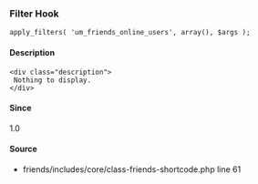 
<UMBreadCrumb type="filter"/>

### Filter Hook    
    
```
apply_filters( 'um_friends_online_users', array(), $args );
```

#### Description
    <div class="description">
     Nothing to display.
    </div>

#### Since
<div class="description">
1.0
</div>

#### Source
  - <Link href="https://github.com/ultimatemember/friends/tree/2.2.4/includes/core/class--shortcode.php#L61">friends/includes/core/class-friends-shortcode.php</Link> <Link href="https://github.com/ultimatemember/friends/tree/2.2.4/includes/core/class--shortcode.php#L61">line 61</Link>


